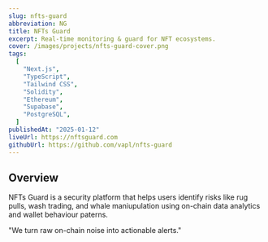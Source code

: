 ```yaml
---
slug: nfts-guard
abbreviation: NG
title: NFTs Guard
excerpt: Real-time monitoring & guard for NFT ecosystems.
cover: /images/projects/nfts-guard-cover.png
tags:
  [
    "Next.js",
    "TypeScript",
    "Tailwind CSS",
    "Solidity",
    "Ethereum",
    "Supabase",
    "PostgreSQL",
  ]
publishedAt: "2025-01-12"
liveUrl: https://nftsguard.com
githubUrl: https://github.com/vapl/nfts-guard
---
```



## Overview

NFTs Guard is a security platform that helps users identify risks like rug pulls, wash trading, and whale maniupulation using on-chain data analytics and wallet behaviour paterns.

<PullQuote>"We turn raw on-chain noise into actionable alerts."</PullQuote>
